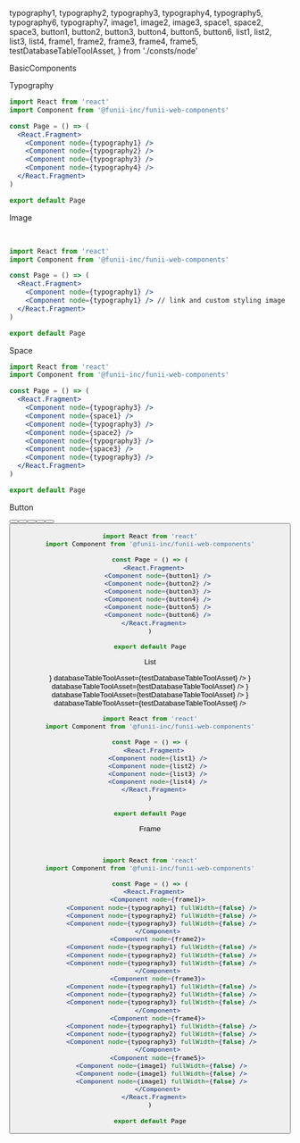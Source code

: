   typography1,
  typography2,
  typography3,
  typography4,
  typography5,
  typography6,
  typography7,
  image1,
  image2,
  image3,
  space1,
  space2,
  space3,
  button1,
  button2,
  button3,
  button4,
  button5,
  button6,
  list1,
  list2,
  list3,
  list4,
  frame1,
  frame2,
  frame3,
  frame4,
  frame5,
  testDatabaseTableToolAsset,
} from './consts/node'

<Heading>BasicComponents</Heading>

<Spacer size="xxl" />

<SubHeading>Typography</SubHeading>

<Spacer size="l" />

<ComponentArea>
  <Typography node={typography1} />
  <Typography node={typography2} />
  <Typography node={typography3} />
  <Typography node={typography7} />
</ComponentArea>

<Spacer size="l" />

```jsx
import React from 'react'
import Component from '@funii-inc/funii-web-components'

const Page = () => (
  <React.Fragment>
    <Component node={typography1} />
    <Component node={typography2} />
    <Component node={typography3} />
    <Component node={typography4} />
  </React.Fragment>
)

export default Page
```

<Spacer size="xxl" />

<SubHeading>Image</SubHeading>

<Spacer size="l" />

<ComponentArea>
  <Image node={image1} />
  <Spacer size="s" />
  <Image node={image2} />
</ComponentArea>

<Spacer size="l" />

```jsx
import React from 'react'
import Component from '@funii-inc/funii-web-components'

const Page = () => (
  <React.Fragment>
    <Component node={typography1} />
    <Component node={typography1} /> // link and custom styling image
  </React.Fragment>
)

export default Page
```

<Spacer size="xxl" />

<SubHeading>Space</SubHeading>

<Spacer size="l" />

<ComponentArea>
  <Typography node={typography3} />
  <Space node={space1} />
  <Typography node={typography3} />
  <Space node={space2} />
  <Typography node={typography3} />
  <Space node={space3} />
  <Typography node={typography3} />
</ComponentArea>

<Spacer size="l" />

```jsx
import React from 'react'
import Component from '@funii-inc/funii-web-components'

const Page = () => (
  <React.Fragment>
    <Component node={typography3} />
    <Component node={space1} />
    <Component node={typography3} />
    <Component node={space2} />
    <Component node={typography3} />
    <Component node={space3} />
    <Component node={typography3} />
  </React.Fragment>
)

export default Page
```

<Spacer size="xxl" />

<SubHeading>Button</SubHeading>

<Spacer size="l" />

<ComponentArea>
  <Button node={button1} />
  <Button node={button2} />
  <Button node={button3} />
  <Button node={button4} />
  <Button node={button5} />
  <Button node={button6} />
</ComponentArea>

<Spacer size="l" />

```jsx
import React from 'react'
import Component from '@funii-inc/funii-web-components'

const Page = () => (
  <React.Fragment>
    <Component node={button1} />
    <Component node={button2} />
    <Component node={button3} />
    <Component node={button4} />
    <Component node={button5} />
    <Component node={button6} />
  </React.Fragment>
)

export default Page
```

<Spacer size="xxl" />

<SubHeading>List</SubHeading>

<Spacer size="l" />

<ComponentArea>
  <List
    node={list1}
    tableID={list1.data.source.tableID}
    renderItem={({ item }) => <ListItem node={list1.item} mergedTableRecord={item} />}
    databaseTableToolAsset={testDatabaseTableToolAsset}
  />
  <List
    node={list2}
    tableID={list2.data.source.tableID}
    renderItem={({ item }) => <ListItem node={list2.item} mergedTableRecord={item} />}
    databaseTableToolAsset={testDatabaseTableToolAsset}
  />
  <List
    node={list3}
    tableID={list3.data.source.tableID}
    renderItem={({ item }) => <ListItem node={list3.item} mergedTableRecord={item} />}
    databaseTableToolAsset={testDatabaseTableToolAsset}
  />
  <List
    node={list4}
    tableID={list4.data.source.tableID}
    renderItem={({ item }) => <ListItem node={list4.item} mergedTableRecord={item} />}
    databaseTableToolAsset={testDatabaseTableToolAsset}
  />
</ComponentArea>

<Spacer size="l" />

```jsx
import React from 'react'
import Component from '@funii-inc/funii-web-components'

const Page = () => (
  <React.Fragment>
    <Component node={list1} />
    <Component node={list2} />
    <Component node={list3} />
    <Component node={list4} />
  </React.Fragment>
)

export default Page
```

<Spacer size="xxl" />

<SubHeading>Frame</SubHeading>

<Spacer size="l" />

<ComponentArea>
  <Frame node={frame1}>
    <Typography node={typography4} fullWidth={false} />
    <Typography node={typography5} fullWidth={false} />
    <Typography node={typography6} fullWidth={false} />
  </Frame>
  <Frame node={frame2}>
    <Typography node={typography4} fullWidth={false} />
    <Typography node={typography5} fullWidth={false} />
    <Typography node={typography6} fullWidth={false} />
  </Frame>
  <Frame node={frame3}>
    <Typography node={typography4} fullWidth={false} />
    <Typography node={typography5} fullWidth={false} />
    <Typography node={typography6} fullWidth={false} />
  </Frame>
  <Frame node={frame4}>
    <Typography node={typography4} fullWidth={false} />
    <Typography node={typography5} fullWidth={false} />
    <Typography node={typography6} fullWidth={false} />
  </Frame>
  <Frame node={frame5}>
    <Image node={image3} fullWidth={false} />
    <Image node={image3} fullWidth={false} />
    <Image node={image3} fullWidth={false} />
  </Frame>
</ComponentArea>

<Spacer size="l" />

```jsx
import React from 'react'
import Component from '@funii-inc/funii-web-components'

const Page = () => (
  <React.Fragment>
    <Component node={frame1}>
      <Component node={typography1} fullWidth={false} />
      <Component node={typography2} fullWidth={false} />
      <Component node={typography3} fullWidth={false} />
    </Component>
    <Component node={frame2}>
      <Component node={typography1} fullWidth={false} />
      <Component node={typography2} fullWidth={false} />
      <Component node={typography3} fullWidth={false} />
    </Component>
    <Component node={frame3}>
      <Component node={typography1} fullWidth={false} />
      <Component node={typography2} fullWidth={false} />
      <Component node={typography3} fullWidth={false} />
    </Component>
    <Component node={frame4}>
      <Component node={typography1} fullWidth={false} />
      <Component node={typography2} fullWidth={false} />
      <Component node={typography3} fullWidth={false} />
    </Component>
    <Component node={frame5}>
      <Component node={image1} fullWidth={false} />
      <Component node={image1} fullWidth={false} />
      <Component node={image1} fullWidth={false} />
    </Component>
  </React.Fragment>
)

export default Page
```

